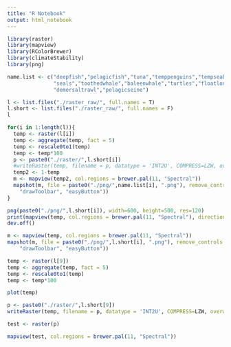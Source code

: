 ```yaml
---
title: "R Notebook"
output: html_notebook
---
```


```r
library(raster)
library(mapview)
library(RColorBrewer)
library(climateStability)
library(png)
```

```r
name.list <- c("deepfish","pelagicfish","tuna","temppenguins","tempseabirds","rays","sharks","whaleshark","epifauna","dolphin","seacow",
               "seals","toothedwhale","baleenwhale","turtles","floatlongline","poleandline","crustaceanfishing","demersalgillnet","weightedlongline",
               "demersaltrawl","pelagicseine")
```


```r
l <- list.files("./raster_raw/", full.names = T)
l.short <- list.files("./raster_raw/", full.names = F)
l
```


```r
for(i in 1:length(l)){
  temp <- raster(l[i])
  temp <- aggregate(temp, fact = 5)
  temp <- rescale0to1(temp)
  temp <- temp*100
  p <- paste0("./raster/",l.short[i])
  #writeRaster(temp, filename = p, datatype = 'INT2U', COMPRESS=LZW, overwrite = T)
  temp2 <- 1-temp
  m <- mapview(temp2, col.regions = brewer.pal(11, "Spectral"))
  mapshot(m, file = paste0("./png/",name.list[i], ".png"), remove_controls = c("zoomControl", "layersControl", "homeButton", "scaleBar",
    "drawToolbar", "easyButton"))
}
```

```r
png(paste0("./png/",l.short[i]), width=600, height=500, res=120)
print(mapview(temp, col.regions = brewer.pal(11, "Spectral"), direction = -1))
dev.off()
```

```r
m <- mapview(temp, col.regions = brewer.pal(11, "Spectral"))
mapshot(m, file = paste0("./png/",l.short[i], ".png"), remove_controls = c("zoomControl", "layersControl", "homeButton", "scaleBar",
    "drawToolbar", "easyButton"))
```


```r
temp <- raster(l[9])
temp <- aggregate(temp, fact = 5)
temp <- rescale0to1(temp)
temp <- temp*100
```

```r
plot(temp)
```
```r
p <- paste0("./raster/",l.short[9])
writeRaster(temp, filename = p, datatype = 'INT2U', COMPRESS=LZW, overwrite = T)
```

```r
test <- raster(p)
```


```r
mapview(test, col.regions = brewer.pal(11, "Spectral"))
```


